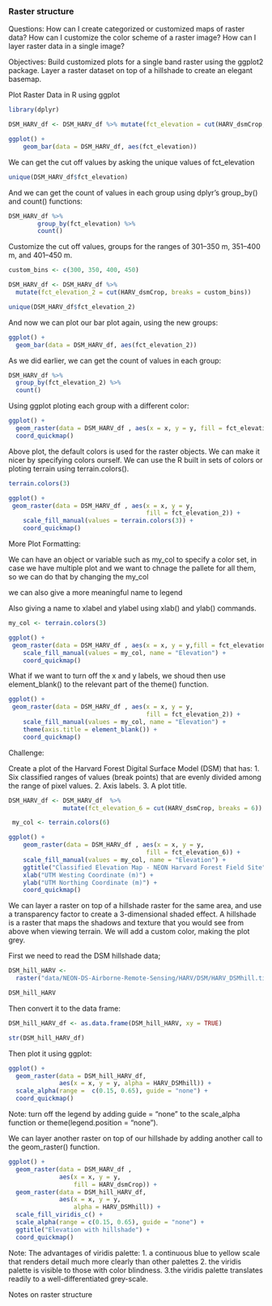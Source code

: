 ### Raster structure

Questions:
How can I create categorized or customized maps of raster data?
How can I customize the color scheme of a raster image?
How can I layer raster data in a single image?

Objectives:
Build customized plots for a single band raster using the ggplot2 package.
Layer a raster dataset on top of a hillshade to create an elegant basemap.

Plot Raster Data in R using ggplot

```r
library(dplyr)

DSM_HARV_df <- DSM_HARV_df %>% mutate(fct_elevation = cut(HARV_dsmCrop, breaks = 3))

ggplot() +
    geom_bar(data = DSM_HARV_df, aes(fct_elevation))
```

We can get the cut off values by asking the unique values of fct_elevation
```r
unique(DSM_HARV_df$fct_elevation)
```

And we can get the count of values in each group using dplyr’s group_by() and count() functions:
```r
DSM_HARV_df %>%
        group_by(fct_elevation) %>%
        count()
```

Customize the cut off values, groups for the ranges of 301–350 m, 351–400 m, and 401–450 m.
```r
custom_bins <- c(300, 350, 400, 450)

DSM_HARV_df <- DSM_HARV_df %>%
  mutate(fct_elevation_2 = cut(HARV_dsmCrop, breaks = custom_bins))

unique(DSM_HARV_df$fct_elevation_2)
```

And now we can plot our bar plot again, using the new groups:
```r
ggplot() +
  geom_bar(data = DSM_HARV_df, aes(fct_elevation_2))
```

As we did earlier, we can get the count of values in each group:
```r
DSM_HARV_df %>%
  group_by(fct_elevation_2) %>%
  count()
```

Using ggplot ploting each group with a different color:
```r
ggplot() +
  geom_raster(data = DSM_HARV_df , aes(x = x, y = y, fill = fct_elevation_2)) + 
  coord_quickmap()
```

Above plot, the default colors is used for the raster objects. We can make it nicer by specifying colors ourself.
We can use the R built in sets of colors or ploting terrain using terrain.colors().
```r
terrain.colors(3)
```

```r
ggplot() +
 geom_raster(data = DSM_HARV_df , aes(x = x, y = y,
                                      fill = fct_elevation_2)) + 
    scale_fill_manual(values = terrain.colors(3)) + 
    coord_quickmap()
```

More Plot Formatting:

We can have an object or variable such as my_col to specify a color set, in case we have multiple plot and we want to chnage the pallete for all them, so we can do that by changing the my_col 

we can also give a more meaningful name to legend 

Also giving a name to xlabel and ylabel using xlab() and ylab() commands.

```r
my_col <- terrain.colors(3)

ggplot() +
 geom_raster(data = DSM_HARV_df , aes(x = x, y = y,fill = fct_elevation_2)) + 
    scale_fill_manual(values = my_col, name = "Elevation") + 
    coord_quickmap() 
```

What if we want to turn off the x and y labels, we shoud then use element_blank() to the relevant part of the theme() function.
```r
ggplot() +
 geom_raster(data = DSM_HARV_df , aes(x = x, y = y,
                                      fill = fct_elevation_2)) + 
    scale_fill_manual(values = my_col, name = "Elevation") +
    theme(axis.title = element_blank()) + 
    coord_quickmap()
```

Challenge:

Create a plot of the Harvard Forest Digital Surface Model (DSM) that has:
1. Six classified ranges of values (break points) that are evenly divided among the range of pixel values.
2. Axis labels.
3. A plot title.
```r
DSM_HARV_df <- DSM_HARV_df  %>%
               mutate(fct_elevation_6 = cut(HARV_dsmCrop, breaks = 6)) 

 my_col <- terrain.colors(6)

ggplot() +
    geom_raster(data = DSM_HARV_df , aes(x = x, y = y,
                                      fill = fct_elevation_6)) + 
    scale_fill_manual(values = my_col, name = "Elevation") + 
    ggtitle("Classified Elevation Map - NEON Harvard Forest Field Site") +
    xlab("UTM Westing Coordinate (m)") +
    ylab("UTM Northing Coordinate (m)") + 
    coord_quickmap()
```

We can layer a raster on top of a hillshade raster for the same area, and use a transparency factor to create a 3-dimensional shaded effect. A hillshade is a raster that maps the shadows and texture that you would see from above when viewing terrain. We will add a custom color, making the plot grey.

First we need to read the DSM hillshade data;
```r
DSM_hill_HARV <-
  raster("data/NEON-DS-Airborne-Remote-Sensing/HARV/DSM/HARV_DSMhill.tif")

DSM_hill_HARV
```
 Then convert it to the data frame:
```r
DSM_hill_HARV_df <- as.data.frame(DSM_hill_HARV, xy = TRUE) 

str(DSM_hill_HARV_df)
```
 
Then plot it using ggplot:
```r
ggplot() +
  geom_raster(data = DSM_hill_HARV_df,
              aes(x = x, y = y, alpha = HARV_DSMhill)) + 
  scale_alpha(range =  c(0.15, 0.65), guide = "none") + 
  coord_quickmap()
```
Note: turn off the legend by adding guide = "none" to the scale_alpha function or theme(legend.position = "none").

We can layer another raster on top of our hillshade by adding another call to the geom_raster() function.
```r
ggplot() +
  geom_raster(data = DSM_HARV_df , 
              aes(x = x, y = y, 
                  fill = HARV_dsmCrop)) + 
  geom_raster(data = DSM_hill_HARV_df, 
              aes(x = x, y = y, 
                  alpha = HARV_DSMhill)) +  
  scale_fill_viridis_c() +  
  scale_alpha(range = c(0.15, 0.65), guide = "none") +  
  ggtitle("Elevation with hillshade") +
  coord_quickmap()
```
Note: The advantages of viridis palette: 
1. a continuous blue to yellow scale that renders detail much more clearly than other palettes
2. the viridis palette is visible to those with color blindness.
3.the viridis palette translates readily to a well-differentiated grey-scale.

Notes on raster structure
